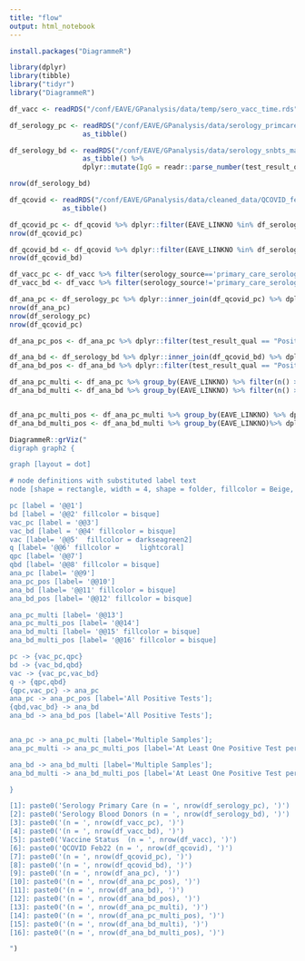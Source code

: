 ```yaml
---
title: "flow"
output: html_notebook
---
```


```r

install.packages("DiagrammeR")
```


```r
library(dplyr)
library(tibble)
library("tidyr")
library("DiagrammeR")
```

```r
df_vacc <- readRDS("/conf/EAVE/GPanalysis/data/temp/sero_vacc_time.rds") %>% as_tibble()

df_serology_pc <- readRDS("/conf/EAVE/GPanalysis/data/serology_primcare_march22.rds") %>% 
                  as_tibble() 

df_serology_bd <- readRDS("/conf/EAVE/GPanalysis/data/serology_snbts_march22.rds") %>% 
                  as_tibble() %>%
                  dplyr::mutate(IgG = readr::parse_number(test_result_quant))

nrow(df_serology_bd)

df_qcovid <- readRDS("/conf/EAVE/GPanalysis/data/cleaned_data/QCOVID_feb22.rds") %>% 
             as_tibble() 

df_qcovid_pc <- df_qcovid %>% dplyr::filter(EAVE_LINKNO %in% df_serology_pc$EAVE_LINKNO)
nrow(df_qcovid_pc)

df_qcovid_bd <- df_qcovid %>% dplyr::filter(EAVE_LINKNO %in% df_serology_bd$EAVE_LINKNO)
nrow(df_qcovid_bd)
```


```r
df_vacc_pc <- df_vacc %>% filter(serology_source=='primary_care_serology')
df_vacc_bd <- df_vacc %>% filter(serology_source!='primary_care_serology')
```


```r
df_ana_pc <- df_serology_pc %>% dplyr::inner_join(df_qcovid_pc) %>% dplyr::inner_join(df_vacc_pc)
nrow(df_ana_pc)
nrow(df_serology_pc)
nrow(df_qcovid_pc)
```

```r
df_ana_pc_pos <- df_ana_pc %>% dplyr::filter(test_result_qual == "Positive")
```


```r
df_ana_bd <- df_serology_bd %>% dplyr::inner_join(df_qcovid_bd) %>% dplyr::inner_join(df_vacc_bd)
df_ana_bd_pos <- df_ana_bd %>% dplyr::filter(test_result_qual == "Positive")
```



```r
df_ana_pc_multi <- df_ana_pc %>% group_by(EAVE_LINKNO) %>% filter(n() >1)
df_ana_bd_multi <- df_ana_bd %>% group_by(EAVE_LINKNO) %>% filter(n() >1)


df_ana_pc_multi_pos <- df_ana_pc_multi %>% group_by(EAVE_LINKNO) %>% dplyr::filter(any(test_result_qual == "Positive"))
df_ana_bd_multi_pos <- df_ana_bd_multi %>% group_by(EAVE_LINKNO)%>% dplyr::filter(any(test_result_qual == "Positive"))

```

```r


DiagrammeR::grViz("
digraph graph2 {

graph [layout = dot]

# node definitions with substituted label text
node [shape = rectangle, width = 4, shape = folder, fillcolor = Beige, style = filled, fillcolor = Linen]

pc [label = '@@1']
bd [label = '@@2' fillcolor = bisque]
vac_pc [label = '@@3']
vac_bd [label = '@@4' fillcolor = bisque]
vac [label= '@@5'  fillcolor = darkseagreen2]
q [label= '@@6' fillcolor = 	lightcoral]
qpc [label= '@@7']
qbd [label= '@@8' fillcolor = bisque]
ana_pc [label= '@@9']
ana_pc_pos [label= '@@10']
ana_bd [label= '@@11' fillcolor = bisque]
ana_bd_pos [label= '@@12' fillcolor = bisque]

ana_pc_multi [label= '@@13']
ana_pc_multi_pos [label= '@@14']
ana_bd_multi [label= '@@15' fillcolor = bisque]
ana_bd_multi_pos [label= '@@16' fillcolor = bisque]

pc -> {vac_pc,qpc}
bd -> {vac_bd,qbd}
vac -> {vac_pc,vac_bd}
q -> {qpc,qbd}
{qpc,vac_pc} -> ana_pc
ana_pc -> ana_pc_pos [label='All Positive Tests'];
{qbd,vac_bd} -> ana_bd
ana_bd -> ana_bd_pos [label='All Positive Tests'];


ana_pc -> ana_pc_multi [label='Multiple Samples'];
ana_pc_multi -> ana_pc_multi_pos [label='At Least One Positive Test per person'];

ana_bd -> ana_bd_multi [label='Multiple Samples'];
ana_bd_multi -> ana_bd_multi_pos [label='At Least One Positive Test per person'];

}

[1]: paste0('Serology Primary Care (n = ', nrow(df_serology_pc), ')')
[2]: paste0('Serology Blood Donors (n = ', nrow(df_serology_bd), ')')
[3]: paste0('(n = ', nrow(df_vacc_pc), ')')
[4]: paste0('(n = ', nrow(df_vacc_bd), ')')
[5]: paste0('Vaccine Status  (n = ', nrow(df_vacc), ')')
[6]: paste0('QCOVID Feb22 (n = ', nrow(df_qcovid), ')')
[7]: paste0('(n = ', nrow(df_qcovid_pc), ')')
[8]: paste0('(n = ', nrow(df_qcovid_bd), ')')
[9]: paste0('(n = ', nrow(df_ana_pc), ')')
[10]: paste0('(n = ', nrow(df_ana_pc_pos), ')')
[11]: paste0('(n = ', nrow(df_ana_bd), ')')
[12]: paste0('(n = ', nrow(df_ana_bd_pos), ')')
[13]: paste0('(n = ', nrow(df_ana_pc_multi), ')')
[14]: paste0('(n = ', nrow(df_ana_pc_multi_pos), ')')
[15]: paste0('(n = ', nrow(df_ana_bd_multi), ')')
[16]: paste0('(n = ', nrow(df_ana_bd_multi_pos), ')')

")
```